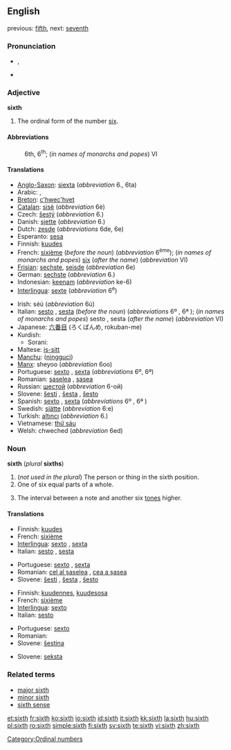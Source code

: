 {{wikipedia}}
==English==

previous: [[fifth]], next: [[seventh]]

===Pronunciation===
*{{IPA|/sɪksθ/}}, {{SAMPA|/sIksT/}}
*{{audio|en-us-sixth.ogg|Audio (US)}}

===Adjective===
'''sixth'''

# The ordinal form of the number [[six]].

====Abbreviations====
:6th, 6<sup>th</sup>; (''in names of monarchs and popes'') VI

====Translations====
{{top}}
*[[Anglo-Saxon]]: [[siexta]] (''abbreviation'' 6., 6ta)
*Arabic: {{ARchar|[[سادِس]]}} {{IPAchar|(saːdis)}} {{m}}, {{ARchar|[[َسادِسَة]]}} {{IPAchar|(saːdisa)}}  {{f}}
*[[Breton]]: [[c'hwec'hvet]]
*[[Catalan]]: [[sisè]] (''abbreviation'' 6è)
*Czech: [[šestý]] (''abbreviation'' 6.)
*Danish: [[sjette]] (''abbreviation'' 6.)
*Dutch: [[zesde]] (''abbreviations'' 6de, 6e)
*Esperanto: [[sesa]]
*Finnish: [[kuudes]]
*French: [[sixième]] (''before the noun'') (''abbreviation'' 6<sup>ème</sup>); (''in names of monarchs and popes'') [[six]] (''after the name'') (''abbreviation'' VI)
*[[Frisian]]: [[sechste]], [[seisde]] (''abbreviation'' 6e)
*German: [[sechste]] (''abbreviation'' 6.)
*Indonesian: [[keenam]] (''abbreviation'' ke-6)
*[[Interlingua]]: [[sexte]] (''abbreviation'' 6<sup>e</sup>)
{{mid}}
*Irish: séú (''abbreviation'' 6ú)
*Italian: [[sesto]] {{m}}, [[sesta]] {{f}} (''before the noun'') (''abbreviations'' 6º {{m}}, 6ª {{f}}); (''in names of monarchs and popes'') sesto {{m}}, sesta {{f}} (''after the name'') (''abbreviation'' VI)
*Japanese: [[六番目]] (ろくばんめ, rokuban-me)
*Kurdish:
**Sorani: {{t|ku|شه‌شه‌م|sc=KUchar|tr=shasham}}
*Maltese: [[is-sitt]]
*[[Manchu]]: ([[ningguci]])
*[[Manx]]: sheyoo (''abbreviation'' 6oo)
*Portuguese: [[sexto]] {{m}}, [[sexta]] {{f}} (''abbreviations'' 6º, 6ª)
*Romanian: [[şaselea]] {{m}}, [[şasea]] {{f}}
*Russian: [[шестой]] (''abbreviation'' 6-ой)
*Slovene: [[šesti]] {{m}}, [[šesta]] {{f}}, [[šesto]] {{n}}
*Spanish: [[sexto]] {{m}}, [[sexta]] {{f}} (''abbreviations'' 6º {{m}}, 6ª {{f}})
*Swedish: [[sjätte]] (''abbreviation'' 6:e)
*Turkish: [[altıncı]] (''abbreviation'' 6.)
*Vietnamese: [[thứ sáu]]
*Welsh: chweched (''abbreviation'' 6ed)
{{bottom}}

===Noun===
'''sixth''' (''plural'' '''sixths''')

# (''not used in the plural'') The person or thing in the sixth position.
# One of six equal parts of a whole.
# {{music}} The interval between a note and another six [[tone]]s higher.

====Translations====

{{trans-top|person or thing in sixth place}}
*Finnish: [[kuudes]]
*French: [[sixième]] {{m|f}}
*[[Interlingua]]: [[sexto]] {{m}}, [[sexta]] {{f}}
*Italian: [[sesto]] {{m}}, [[sesta]] {{f}}
{{trans-mid}}
*Portuguese: [[sexto]] {{m}}, [[sexta]] {{f}}
*Romanian: [[cel al şaselea]] {{m}}, [[cea a şasea]] {{f}}
*Slovene: [[šesti]] {{m}}, [[šesta]] {{f}}, [[šesto]] {{n}}
{{trans-bottom}}

{{trans-top|one of six equal parts of a whole}}
*Finnish: [[kuudennes]], [[kuudesosa]]
*French: [[sixième]] {{m}}
*[[Interlingua]]: [[sexto]]
*Italian: [[sesto]] {{m}}
{{trans-mid}}
*Portuguese: [[sexto]] {{m}}
*Romanian: {{t|ro|şesime}} {{f}}
*Slovene: [[šestina]] {{f}}
{{trans-bottom}}

{{trans-top|interval}}
{{trans-mid}}
*Slovene: [[seksta]] {{f}}
{{trans-bottom}}

===Related terms===
*[[major sixth]]
*[[minor sixth]]
*[[sixth sense]]

[[Category:Ordinal numbers]]

[[et:sixth]]
[[fr:sixth]]
[[ko:sixth]]
[[io:sixth]]
[[id:sixth]]
[[it:sixth]]
[[kk:sixth]]
[[la:sixth]]
[[hu:sixth]]
[[pl:sixth]]
[[ro:sixth]]
[[simple:sixth]]
[[fi:sixth]]
[[sv:sixth]]
[[te:sixth]]
[[vi:sixth]]
[[zh:sixth]]